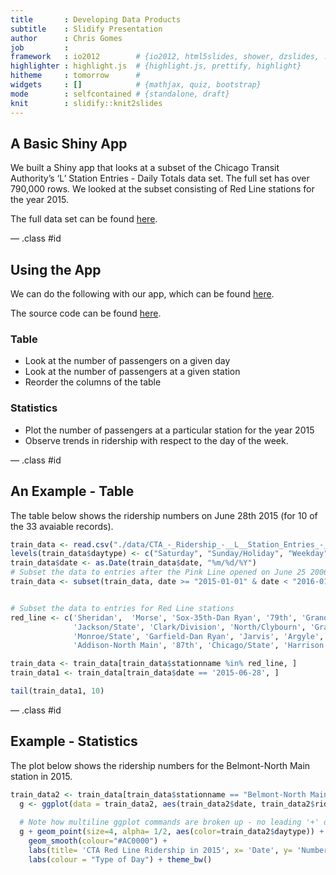 ```yaml
---
title       : Developing Data Products
subtitle    : Slidify Presentation
author      : Chris Gomes
job         : 
framework   : io2012        # {io2012, html5slides, shower, dzslides, ...}
highlighter : highlight.js  # {highlight.js, prettify, highlight}
hitheme     : tomorrow      # 
widgets     : []            # {mathjax, quiz, bootstrap}
mode        : selfcontained # {standalone, draft}
knit        : slidify::knit2slides
---
```


## A Basic Shiny App

We built a Shiny app that looks at a subset of the Chicago Transit Authority's  'L' Station Entries - Daily Totals data set. The full set has over 790,000 rows.  We looked at the subset consisting of Red Line stations for the year 2015.

The full data set can be found [here](https://data.cityofchicago.org/Transportation/CTA-Ridership-L-Station-Entries-Daily-Totals/5neh-572f).

--- .class #id 

## Using the App

We can do the following with our app, which can be found [here](https://ugaliguy.shinyapps.io/shiny-app/).  

The source code can be found [here](https://github.com/ugaliguy/Coursera-Data-Science/tree/master/Developing-Data-Products).

### Table

* Look at the number of passengers on a given day
* Look at the number of passengers at a given station
* Reorder the columns of the table

### Statistics

* Plot the number of passengers at a particular station for the year 2015
* Observe trends in ridership with respect to the day of the week.

--- .class #id 

## An Example - Table

The table below shows the ridership numbers on June 28th 2015 (for 10 of the 33 avaiable records).

```r
train_data <- read.csv("./data/CTA_-_Ridership_-__L__Station_Entries_-_Daily_Totals.csv")
levels(train_data$daytype) <- c("Saturday", "Sunday/Holiday", "Weekday")
train_data$date <- as.Date(train_data$date, "%m/%d/%Y")
# Subset the data to entries after the Pink Line opened on June 25 2006
train_data <- subset(train_data, date >= "2015-01-01" & date < "2016-01-01")


# Subset the data to entries for Red Line stations
red_line <- c('Sheridan',  'Morse', 'Sox-35th-Dan Ryan', '79th', 'Grand/State', 'Berwyn', '95th/Dan Ryan', 'Washington/State', 'Wilson', 
              'Jackson/State', 'Clark/Division', 'North/Clybourn', 'Granville', 'Lawrence', 'Thorndale', 'Howard', '63rd-Dan Ryan', '69th', 'Cermak-Chinatown', 
              'Monroe/State', 'Garfield-Dan Ryan', 'Jarvis', 'Argyle', 'Fullerton', '47th-Dan Ryan', 'Loyola', 'Belmont-North Main', 'Bryn Mawr', 'Roosevelt', 
              'Addison-North Main', '87th', 'Chicago/State', 'Harrison', 'Lake/State')

train_data <- train_data[train_data$stationname %in% red_line, ]
train_data1 <- train_data[train_data$date == '2015-06-28', ]

tail(train_data1, 10)
```


--- .class #id 

## Example - Statistics

The plot below shows the ridership numbers for the Belmont-North Main station in 2015.

```r
train_data2 <- train_data[train_data$stationname == "Belmont-North Main", ]
  g <- ggplot(data = train_data2, aes(train_data2$date, train_data2$rides))
    
  # Note how multiline ggplot commands are broken up - no leading '+' on new line
  g + geom_point(size=4, alpha= 1/2, aes(color=train_data2$daytype)) + 
    geom_smooth(colour="#AC0000") + 
    labs(title= 'CTA Red Line Ridership in 2015', x= 'Date', y= 'Number of Riders')  + 
    labs(colour = "Type of Day") + theme_bw()
```

